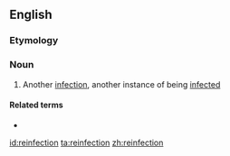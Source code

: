 ==English==

===Etymology===
{{prefix|en|re|infection}}

===Noun===
{{en-noun}}

# Another [[infection]], another instance of being [[infected]]

====Related terms====
* {{l|en|reinfect}}

[[id:reinfection]]
[[ta:reinfection]]
[[zh:reinfection]]